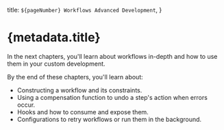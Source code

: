   title: `${pageNumber} Workflows Advanced Development`,
}

# {metadata.title}

In the next chapters, you'll learn about workflows in-depth and how to use them in your custom development.

By the end of these chapters, you'll learn about:

- Constructing a workflow and its constraints.
- Using a compensation function to undo a step's action when errors occur.
- Hooks and how to consume and expose them.
- Configurations to retry workflows or run them in the background.
